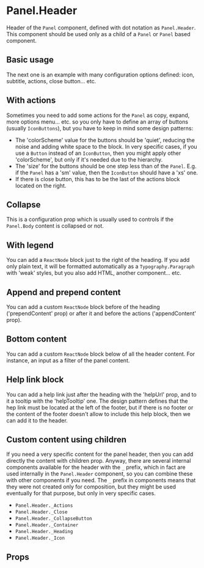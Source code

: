 

<Meta title="Components/Layout/Panel/Components/PanelHeader/Overview" />

# Panel.Header

Header of the `Panel` component, defined with dot notation as `Panel.Header`. This component should be used only as a
child of a `Panel` or `Panel` based component.

## Basic usage

<Canvas of={Stories.Playground} />

The next one is an example with many configuration options defined: icon, subtitle, actions, close button... etc.

<Canvas of={Stories.Complex} />

## With actions

Sometimes you need to add some actions for the `Panel` as copy, expand, more options menu... etc. so you only have to
define an array of buttons (usually `IconButtons`), but you have to keep in mind some design patterns:

- The 'colorScheme' value for the buttons should be 'quiet', reducing the noise and adding white space to the block.
  In very specific cases, if you use a `Button` instead of an `IconButton`, then you might apply other 'colorScheme',
  but only if it's needed due to the hierarchy.
- The 'size' for the buttons should be one step less than of the `Panel`. E.g. if the `Panel` has a 'sm' value,
  then the `IconButton` should have a 'xs' one.
- If there is close button, this has to be the last of the actions block located on the right.

<Canvas of={Stories.WithActions} />

## Collapse

This is a configuration prop which is usually used to controls if the `Panel.Body` content is collapsed or not.

<Canvas of={Stories.Collapsable} />

## With legend

You can add a `ReactNode` block just to the right of the heading. If you add only plain text, it will be formatted
automatically as a `Typography.Paragraph` with 'weak' styles, but you also add HTML, another component... etc.

<Canvas of={Stories.WithLegend} />

## Append and prepend content

You can add a custom `ReactNode` block before of the heading ('prependContent' prop) or after it and before the actions
('appendContent' prop).

<Canvas of={Stories.AppendAndPrepend} />

## Bottom content

You can add a custom `ReactNode` block below of all the header content. For instance, an input as a filter
of the panel content.

<Canvas of={Stories.BottomContent} />

## Help link block

You can add a help link just after the heading with the 'helpUrl' prop, and to it a tooltip with the 'helpTooltip' one.
The design pattern defines that the hep link must be located at the left of the footer, but if there is no footer or
the content of the footer doesn't allow to include this help block, then we can add it to the header.

<Canvas of={Stories.Help} />

## Custom content using children

If you need a very specific content for the panel header, then you can add directly the content with children prop.
Anyway, there are several internal components available for the header with the `_` prefix, which in fact are used
internally in the `Panel.Header` component, so you can combine these with other components if you need. The `_` prefix
in components means that they were not created only for composition, but they might be used eventually for that purpose,
but only in very specific cases.

- `Panel.Header._Actions`
- `Panel.Header._Close`
- `Panel.Header._CollapseButton`
- `Panel.Header._Container`
- `Panel.Header._Heading`
- `Panel.Header._Icon`

<Canvas of={Stories.Children} />

## Props

<ArgTypes of={Stories} />

